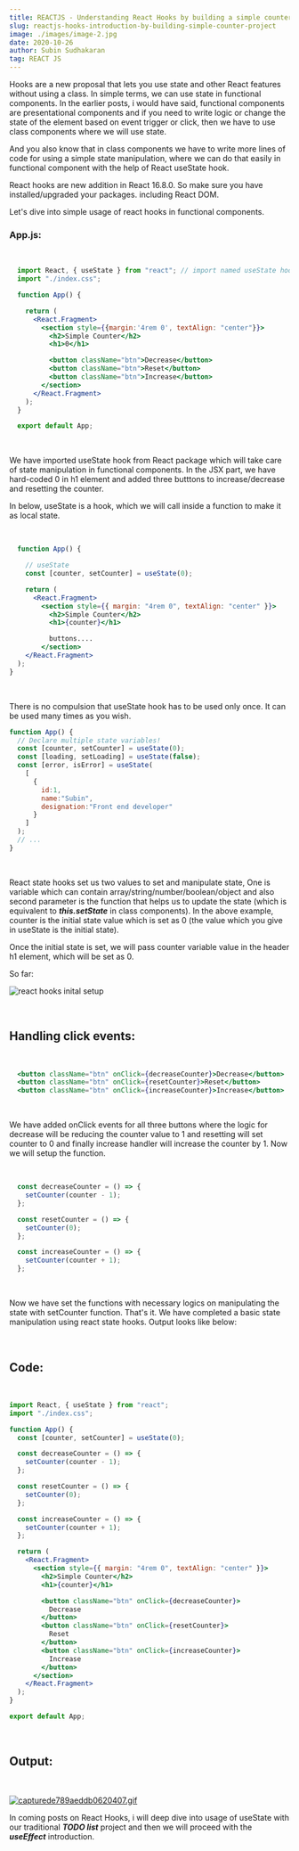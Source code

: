 ```yaml
---
title: REACTJS - Understanding React Hooks by building a simple counter project
slug: reactjs-hooks-introduction-by-building-simple-counter-project
image: ./images/image-2.jpg
date: 2020-10-26
author: Subin Sudhakaran
tag: REACT JS
---
```


<div className="posts-wrapper">

  Hooks are a new proposal that lets you use state and other React features without using a class. In simple terms, we can use state in functional components. In the earlier posts, i would have said, functional components are presentational components and if you need to write logic or change the state of the element based on event trigger or click, then we have to use class components where we will use state.

  And you also know that in class components we have to write more lines of code for using a simple state manipulation, where we can do that easily in functional component with the help of React useState hook.

  <div className="blockquote">
    React hooks are new addition in React 16.8.0. So make sure you have installed/upgraded your packages. including React DOM.
  </div>

  Let's dive into simple usage of react hooks in functional components.

  ### App.js:

  <br/> 

```jsx
  import React, { useState } from "react"; // import named useState hook from react
  import "./index.css";

  function App() {

    return (
      <React.Fragment>
        <section style={{margin:'4rem 0', textAlign: "center"}}>
          <h2>Simple Counter</h2>
          <h1>0</h1>

          <button className="btn">Decrease</button>
          <button className="btn">Reset</button>
          <button className="btn">Increase</button>
        </section>
      </React.Fragment>
    );
  }

  export default App;
```

<br/>

We have imported useState hook from React package which will take care of state manipulation in functional components. In the JSX part, we have hard-coded 0 in h1 element and added three butttons to increase/decrease and resetting the counter.

In below, useState is a hook, which we will call inside a function to make it as local state.

<br/>

```jsx
  function App() {

    // useState
    const [counter, setCounter] = useState(0);

    return (
      <React.Fragment>
        <section style={{ margin: "4rem 0", textAlign: "center" }}>
          <h2>Simple Counter</h2>
          <h1>{counter}</h1>

          buttons....
        </section>
    </React.Fragment>
  );
}
```

<br/>

There is no compulsion that useState hook has to be used only once. It can be used many times as you wish.

```jsx
function App() {
  // Declare multiple state variables!
  const [counter, setCounter] = useState(0);
  const [loading, setLoading] = useState(false);
  const [error, isError] = useState(
    [
      {
        id:1,
        name:"Subin",
        designation:"Front end developer"
      }
    ]
  );
  // ...
}
```

<br/>

React state hooks set us two values to set and manipulate state, One is variable which can contain array/string/number/boolean/object and also second parameter is the function that helps us to update the state (which is equivalent to ___this.setState___ in class components). In the above example, counter is the initial state value which is set as 0 (the value which you give in useState is the initial state).

Once the initial state is set, we will pass counter variable value in the header h1 element, which will be set as 0.

So far:

![react hooks inital setup](./images/react-hooks-initial-setup.png)

<br/>

## Handling click events:

<br/>

```jsx
  <button className="btn" onClick={decreaseCounter}>Decrease</button>
  <button className="btn" onClick={resetCounter}>Reset</button>
  <button className="btn" onClick={increaseCounter}>Increase</button>
```

<br/>

We have added onClick events for all three buttons where the logic for decrease will be reducing the counter value to 1 and resetting will set counter to 0 and finally increase handler will increase the counter by 1. Now we will setup the function.

<br/>

```jsx
  const decreaseCounter = () => {
    setCounter(counter - 1);
  };

  const resetCounter = () => {
    setCounter(0);
  };

  const increaseCounter = () => {
    setCounter(counter + 1);
  };
```

<br/>

Now we have set the functions with necessary logics on manipulating the state with setCounter function. That's it. We have completed a basic state manipulation using react state hooks. Output looks like below:

<br/>

## Code:

<br/>

```jsx
import React, { useState } from "react";
import "./index.css";

function App() {
  const [counter, setCounter] = useState(0);

  const decreaseCounter = () => {
    setCounter(counter - 1);
  };

  const resetCounter = () => {
    setCounter(0);
  };

  const increaseCounter = () => {
    setCounter(counter + 1);
  };

  return (
    <React.Fragment>
      <section style={{ margin: "4rem 0", textAlign: "center" }}>
        <h2>Simple Counter</h2>
        <h1>{counter}</h1>

        <button className="btn" onClick={decreaseCounter}>
          Decrease
        </button>
        <button className="btn" onClick={resetCounter}>
          Reset
        </button>
        <button className="btn" onClick={increaseCounter}>
          Increase
        </button>
      </section>
    </React.Fragment>
  );
}

export default App;
```

<br/>

## Output:

<br/>

[![capturede789aeddb0620407.gif](https://s8.gifyu.com/images/capturede789aeddb0620407.gif)](https://gifyu.com/image/8A4l)

In coming posts on React Hooks, i will deep dive into usage of useState with our traditional ___TODO list___ project and then we will proceed with the ___useEffect___ introduction.

</div>
